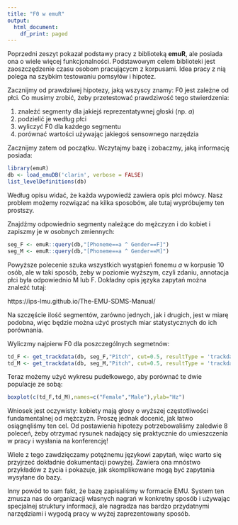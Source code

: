```yaml
---
title: "F0 w emuR"
output:
  html_document:
    df_print: paged
---
```


Poprzedni zeszyt pokazał podstawy pracy z biblioteką **emuR**, ale posiada ona o wiele więcej funkcjonalności. Podstawowym celem biblioteki jest zaoszczędzenie czasu osobom pracującycm z korpusami. Idea pracy z nią polega na szybkim testowaniu pomsyłów i hipotez.

Zacznijmy od prawdziwej hipotezy, jaką wszyscy znamy: F0 jest zależne od płci. Co musimy zrobić, żeby przetestować prawdziwość tego stwierdzenia:
  
  1. znaleźć segmenty dla jakiejś reprezentatywnej głoski (np. *a*)
  2. podzielić je według płci
  3. wyliczyć F0 dla każdego segmentu
  4. porównać wartości używając jakiegoś sensownego narzędzia
  
Zacznijmy zatem od początku. Wczytajmy bazę i zobaczmy, jaką informację posiada:

```r
library(emuR)
db <- load_emuDB('clarin', verbose = FALSE)
list_levelDefinitions(db)
```

Według opisu widać, że każda wypowiedź zawiera opis płci mówcy. Nasz problem możemy rozwiązać na kilka sposobów, ale tutaj wypróbujemy ten prostszy.

Znajdźmy odpowiednio segmenty należące do mężczyzn i do kobiet i zapiszmy je w osobnych zmiennych:
```r
seg_F <- emuR::query(db,"[Phoneme==a ^ Gender==F]")
seg_M <- emuR::query(db,"[Phoneme==a ^ Gender==M]")
```

Powyższe polecenie szuka wszystkich wystąpień fonemu *a* w korpusie 10 osób, ale w taki sposób, żeby w poziomie wyższym, czyli zdaniu, annotacja płci była odpowiednio M lub F. Dokładny opis języka zapytań można znaleźć tutaj:

https://ips-lmu.github.io/The-EMU-SDMS-Manual/

Na szczęście ilość segmentów, zarówno jednych, jak i drugich, jest w miarę podobna, więc będzie można użyć prostych miar statystycznych do ich porównania.

Wyliczmy najpierw F0 dla poszczególnych segmetnów:
```r
td_F <- get_trackdata(db, seg_F,"Pitch", cut=0.5, resultType = 'trackdata', consistentOutputType = FALSE, verbose = FALSE)
td_M <- get_trackdata(db, seg_M,"Pitch", cut=0.5, resultType = 'trackdata', consistentOutputType = FALSE, verbose = FALSE)
```

Teraz możemy użyć wykresu pudełkowego, aby porównać te dwie populacje ze sobą:

```r
boxplot(c(td_F,td_M),names=c("Female","Male"),ylab="Hz")
```

Wniosek jest oczywisty: kobiety mają głosy o wyższej częstotliwości fundamentalnej od mężczyzn. Proszę jednak docenić, jak łatwo osiągnęliśmy ten cel. Od postawienia hipotezy potrzebowaliśmy zaledwie 8 poleceń, żeby otrzymać rysunek nadający się praktycznie do umieszczenia w pracy i wysłania na konferencję!

Wiele z tego zawdzięczamy potężnemu językowi zapytań, więc warto się przyjrzeć dokładnie dokumentacji powyżej. Zawiera ona mnóstwo przykładów z życia i pokazuje, jak skomplikowane mogą być zapytania wysyłane do bazy.

Inny powód to sam fakt, że bazę zapisaliśmy w formacie EMU. System ten zmusza nas do organizacji własnych nagrań w konkretny sposób i używając specjalnej struktury informacji, ale nagradza nas bardzo przydatnymi narzędziami i wygodą pracy w wyżej zaprezentowany sposób.
